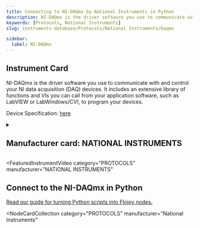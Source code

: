 ```yaml
---
title: Connecting to NI-DAQmx by National Instruments in Python
description: NI-DAQmx is the driver software you use to communicate with and control your NI data acquisition (DAQ) devices. It includes an extensive library of functions and VIs you can call from your application software, such as LabVIEW or LabWindows/CVI, to program your devices.
keywords: [Protocols, National Instruments]
slug: instruments-database/Protocols/National Instruments/Daqmx

sidebar:
  label: NI-DAQmx
---
```



## Instrument Card

NI-DAQmx is the driver software you use to communicate with and control your NI data acquisition (DAQ) devices. It includes an extensive library of functions and VIs you can call from your application software, such as LabVIEW or LabWindows/CVI, to program your devices.

Device Specification: [here](/instruments-database/all-instruments)

<details style={{ marginTop: "15px"}}>
<summary><h2 style={{display:'inline'}}>Manufacturer card: NATIONAL INSTRUMENTS</h2></summary>

![NATIONAL INSTRUMENTS](https://res.cloudinary.com/dhopxs1y3/image/upload/v1692806169/Instruments/Vendor%20Logos/National_Instruments.png)

A producer of automated test equipment and virtual instrumentation software. Common applications include data acquisition, instrument control and machine vision.

- Headquarters: Austin, Texas, USA
- Yearly Revenue (millions, USD): 1657
- Vendor Website: [here](https://www.ni.com/en-ca.html)

</details>


<FeaturedInstrumentVideo
  category="PROTOCOLS"
  manufacturer="NATIONAL INSTRUMENTS"
></FeaturedInstrumentVideo>

## Connect to the NI-DAQmx in Python

[Read our guide for turning Python scripts into Flojoy nodes.](https://docs.flojoy.ai/contribution/blocks/custom-flojoy-block/)


<Tabs>
<TabItem value="Flojoy" label="Flojoy" className="flojoy-instrument-tabs">

<NodeCardCollection
  category="PROTOCOLS"
  manufacturer="National Instruments"
></NodeCardCollection>

</TabItem>
</Tabs>
